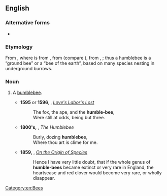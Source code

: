 {{also|humble-bee}}

==English==

===Alternative forms===
* {{l|en|humble-bee}}

===Etymology===
From {{affix|en|humble|bee}}, where {{m|en|humble}} is from {{der|en|fro|(h)[[umble]]}}, from {{der|en|la|humilis||low, slight, hence mean, humble}} (compare {{cog|grc|χαμαλός||on the ground, low, trifling}}), from {{m|la|humus||the earth, ground}}, {{m|la|humī||on the ground}}; thus a humblebee is a “ground bee” or a “bee of the earth”, based on many species nesting in underground burrows.

===Noun===
{{en-noun}}

# {{lb|en|obsolete}} A [[bumblebee]].
#* '''1595''' or '''1596''', {{w|William Shakespeare}}, ''[[s:Love's Labor's Lost|Love's Labor's Lost]]''
#*: The fox, the ape, and the '''humble-bee''',
#*: Were still at odds, being but three.
#* '''1800's,''' {{w|Ralph Waldo Emerson}}, ''The Humblebee''
#*: Burly, dozing '''humblebee''',
#*: Where thou art is clime for me.
#* '''1859,''' {{w|Charles Darwin}}, ''[[s:On the Origin of Species|On the Origin of Species]]''
#*: Hence I have very little doubt, that if the whole genus of '''humble-bees''' became extinct or very rare in England, the heartsease and red clover would become very rare, or wholly disappear.

[[Category:en:Bees]]